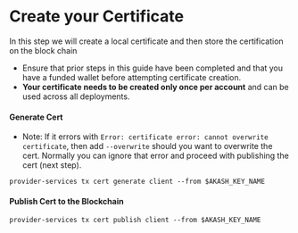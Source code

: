 # Create your Certificate

In this step we will create a local certificate and then store the certification on the block chain

* Ensure that prior steps in this guide have been completed and that you have a funded wallet before attempting certificate creation.
* **Your certificate needs to be created only once per account** and can be used across all deployments.

#### Generate Cert

* Note: If it errors with `Error: certificate error: cannot overwrite certificate`, then add `--overwrite` should you want to overwrite the cert. Normally you can ignore that error and proceed with publishing the cert (next step).

```
provider-services tx cert generate client --from $AKASH_KEY_NAME
```

#### Publish Cert to the Blockchain

```
provider-services tx cert publish client --from $AKASH_KEY_NAME
```
